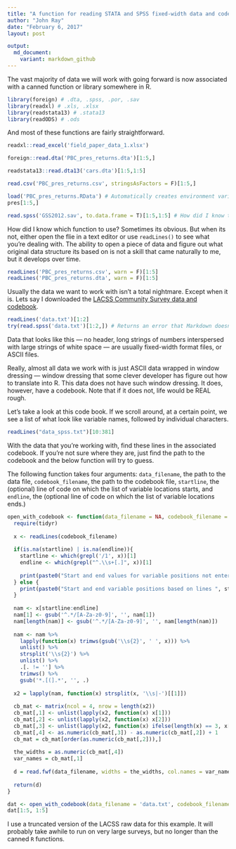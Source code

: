 ```yaml
---
title: "A function for reading STATA and SPSS fixed-width data and codebooks into R"
author: "John Ray"
date: "February 6, 2017"
layout: post

output: 
  md_document:
    variant: markdown_github
---
```


The vast majority of data we will work with going forward is now associated with a canned function or library somewhere in R.

```r
library(foreign) # .dta, .spss, .por, .sav
library(readxl) # .xls, .xlsx
library(readstata13) # .stata13
library(readODS) # .ods
```

And most of these functions are fairly straightforward.

```r
readxl::read_excel('field_paper_data_1.xlsx')

foreign::read.dta('PBC_pres_returns.dta')[1:5,]

readstata13::read.dta13('cars.dta')[1:5,1:5]

read.csv('PBC_pres_returns.csv', stringsAsFactors = F)[1:5,]

load('PBC_pres_returns.RData') # Automatically creates environment variables
pres[1:5,]

read.spss('GSS2012.sav', to.data.frame = T)[1:5,1:5] # How did I know this data was SPSS?
```

How did I know which function to use? Sometimes its obvious. But when its not, either open the flie in a text editor or use `readLines()` to see what you're dealing with. The ability to open a piece of data and figure out what original data structure its based on is not a skill that came naturally to me, but it develops over time.

```r
readLines('PBC_pres_returns.csv', warn = F)[1:5]
readLines('PBC_pres_returns.dta', warn = F)[1:5]
```

Usually the data we want to work with isn't a total nightmare. Except when it is.
Lets say I downloaded the [LACSS Community Survey data and codebook](http://sda.library.ucla.edu/sdaweb/analysis/?dataset=lcum).

```r
readLines('data.txt')[1:2]
try(read.spss('data.txt')[1:2,]) # Returns an error that Markdown doesn't bother to show
```

Data that looks like this --- no header, long strings of numbers interspersed with large strings of white space --- are usually fixed-width format files, or ASCII files.

Really, almost all data we work with is just ASCII data wrapped in window dressing --- window dressing that some clever developer has figure out how to translate into R. This data does not have such window dressing. It does, however, have a codebook. Note that if it does not, life would be REAL rough.

Let's take a look at this code book. If we scroll around, at a certain point, we see a list of what look like variable names, followed by individual characters.

```r
readLines("data_spss.txt")[10:381]
```

With the data that you're working with, find these lines in the associated codebook. If you're not sure where they are, just find the path to the codebook and the below function will try to guess.

The following function takes four arguments: `data_filename`, the path to the data file, `codebook_filename`, the path to the codebook file, `startline`, the (optional) line of code on which the list of variable locations starts, and `endline`, the (optional line of code on which the list of variable locations ends.)

```r
open_with_codebook <- function(data_filename = NA, codebook_filename = NA, startline = NA, endline = NA){
  require(tidyr)
  
  x <- readLines(codebook_filename)
  
  if(is.na(startline) | is.na(endline)){
    startline <- which(grepl('/1', x))[1]
    endline <- which(grepl("^.\\s+[.]", x))[1]
    
    print(paste0("Start and end values for variable positions not entered. Guessing that they start at line ",startline," and end at line ", endline, "."))
  } else {
    print(paste0("Start and end variable positions based on lines ", startline, " through ", endline, " of codebook file ", codebook_filename))
  }
  
  nam <- x[startline:endline]
  nam[1] <- gsub('^.*/[A-Za-z0-9]', '', nam[1])
  nam[length(nam)] <- gsub('^.*/[A-Za-z0-9]', '', nam[length(nam)])
  
  nam <- nam %>%
    lapply(function(x) trimws(gsub('\\s{2}', ' ', x))) %>%
    unlist() %>%
    strsplit('\\s{2}') %>%
    unlist() %>%
    .[. != ''] %>%
    trimws() %>%
    gsub('*.[(].*', '', .)
  
  x2 = lapply(nam, function(x) strsplit(x, '\\s|-')[[1]])
  
  cb_mat <- matrix(ncol = 4, nrow = length(x2))
  cb_mat[,1] <- unlist(lapply(x2, function(x) x[1]))
  cb_mat[,2] <- unlist(lapply(x2, function(x) x[2]))
  cb_mat[,3] <- unlist(lapply(x2, function(x) ifelse(length(x) == 3, x[3], x[2])))
  cb_mat[,4] <- as.numeric(cb_mat[,3]) - as.numeric(cb_mat[,2]) + 1
  cb_mat = cb_mat[order(as.numeric(cb_mat[,2])),]
  
  the_widths = as.numeric(cb_mat[,4])
  var_names = cb_mat[,1]
  
  d = read.fwf(data_filename, widths = the_widths, col.names = var_names)
  
  return(d)
}

dat <- open_with_codebook(data_filename = 'data.txt', codebook_filename = 'data_spss.txt', startline = 10, endline = 381)
dat[1:5, 1:5]
```

I use a truncated version of the LACSS raw data for this example. It will probably take awhile to run on very large surveys, but no longer than the canned `R` functions.